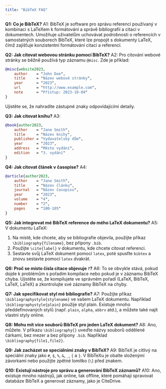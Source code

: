 ```yaml
---
title: "BibTeX FAQ"
---
```


**Q1: Co je BibTeX?** 
A1: BibTeX je software pro správu referencí používaný v kombinaci s LaTeXem k formátování a správě bibliografií a citací v dokumentech. Umožňuje uživatelům uchovávat podrobnosti o referencích v samostatných souborech BibTeX, které lze propojit s dokumenty LaTeX, čímž zajišťuje konzistentní formátování citací a referencí.

**Q2: Jak citovat webovou stránku pomocí BibTeX?** 
A2: Pro citování webové stránky se běžně používá typ záznamu `@misc`. Zde je příklad:

```bibtex
@misc{website2023,
    author    = "John Doe",
    title     = "Název webové stránky",
    year      = "2023",
    url       = "http://www.example.com",
    note      = "Přístup: 2023-10-04"
}
```

Ujistěte se, že nahradíte zástupné znaky odpovídajícími detaily.

**Q3: Jak citovat knihu?** 
A3:

```bibtex
@book{author2023,
    author    = "Jane Smith",
    title     = "Název knihy",
    publisher = "Vydavatelský dům",
    year      = "2023",
    address   = "Město vydání",
    edition   = "3. vydání"
}
```

**Q4: Jak citovat článek v časopise?** 
A4:

```bibtex
@article{author2023,
    author    = "Jane Smith",
    title     = "Název článku",
    journal   = "Název časopisu",
    year      = "2023",
    volume    = "4",
    number    = "2",
    pages     = "100-105"
}
```

**Q5: Jak integrovat mé BibTeX reference do mého LaTeX dokumentu?** 
A5: V dokumentu LaTeX:

1. Na místě, kde chcete, aby se bibliografie objevila, použijte příkaz `\bibliography{filename}`, bez přípony `.bib`.
2. Použijte `\cite{label}` v dokumentu, kde chcete citovat referenci.
3. Sestavte svůj LaTeX dokument pomocí `latex`, poté spusťte `bibtex` a znovu sestavte pomocí `latex` dvakrát.

**Q6: Proč se místo čísla citace objevuje `?`?** 
A6: To se obvykle stává, pokud dojde k problémům s pořadím kompilace nebo pokud je v záznamu BibTeX chyba. Ujistěte se, že kompilujete ve správném pořadí (LaTeX, BibTeX, LaTeX, LaTeX) a zkontrolujte své záznamy BibTeX na chyby.

**Q7: Jak specifikovat styl mé bibliografie?** 
A7: Použijte příkaz `\bibliographystyle{stylename}` ve vašem LaTeX dokumentu. Například `\bibliographystyle{plain}` použije styl plain. Existuje mnoho předdefinovaných stylů (např. `plain`, `alpha`, `abbrv` atd.), a můžete také najít vlastní styly online.

**Q8: Mohu mít více souborů BibTeX pro jeden LaTeX dokument?** 
A8: Ano, můžete. V příkazu `\bibliography{}` uveďte názvy souborů oddělené čárkami, bez mezer a bez přípony `.bib`. Například `\bibliography{file1,file2}`.

**Q9: Jak zacházet se speciálními znaky v BibTeX?** 
A9: BibTeX je citlivý na speciální znaky jako `#`, `$`, `%`, `&`, `_`, `{` a `}`. V BibTeXu je obalte složenými závorkami nebo použijte zpětné lomítko (`\`) před znakem.

**Q10: Existují nástroje pro správu a generování BibTeX záznamů?** 
A10: Ano, existuje mnoho nástrojů, jak online, tak offline, které pomáhají spravovat databáze BibTeX a generovat záznamy, jako je CiteDrive.
